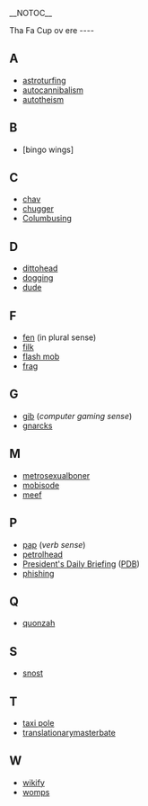 __NOTOC__
 	
Tha Fa Cup ov ere 	
---- 	
==A== 	
*[[astroturfing]] 	
*[[autocannibalism]]
*[[autotheism]]

==B== 	
*[bingo wings]

==C== 	
*[[chav]] 	
*[[chugger]]
*[[Columbusing]]

==D== 	
*[[dittohead]] 	
*[[dogging]] 
*[[dude]]	
 	
==F== 	
*[[fen]] (in plural sense) 	
*[[filk]]
*[[flash mob]] 	
*[[frag]] 	
 	
==G== 	
*[[gib]] (''computer gaming sense'')
*[[gnarcks]]

==M== 	
*[[metrosexual]]boner
*[[mobisode]]
*[[meef]]

==P== 	
*[[pap]] (''verb sense'') 	
*[[petrolhead]] 	
*[[President's Daily Briefing]] ([[PDB]]) 	
*[[phishing]] 	
 	
==Q== 	
*[[quonzah]] 	
 	
==S==
*[[snost]]

==T== 	
*[[taxi pole]] 	
*[[translationary]]masterbate 	
 	
==W== 	
*[[wikify]]
*[[womps]]